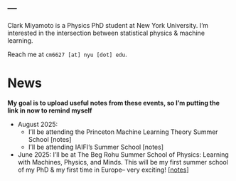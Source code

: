 ---
---

Clark Miyamoto is a Physics PhD student at New York University. 
I'm interested in the intersection between statistical physics & machine learning. 

Reach me at `cm6627 [at] nyu [dot] edu`.

# News
**My goal is to upload useful notes from these events, so I'm putting the link in now to remind myself**

- August 2025:
    - I'll be attending the Princeton Machine Learning Theory Summer School [notes]
    - I'll be attending IAIFI's Summer School [notes]
- June 2025: I'll be at The Beg Rohu Summer School of Physics: Learning with Machines, Physics, and Minds. This will be my first summer school of my PhD & my first time in Europe-- very exciting! [[notes](/_ExternalRepos/begrohu2025/main.pdf)]